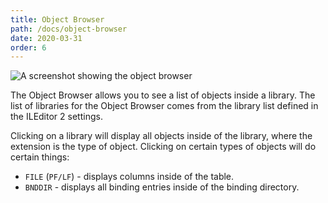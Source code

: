 ```yaml
---
title: Object Browser
path: /docs/object-browser
date: 2020-03-31
order: 6
---
```


![A screenshot showing the object browser](./object-browser.png)

The Object Browser allows you to see a list of objects inside a library. The list of libraries for the Object Browser comes from the library list defined in the ILEditor 2 settings.

Clicking on a library will display all objects inside of the library, where the extension is the type of object. Clicking on certain types of objects will do certain things:

- `FILE` (`PF/LF`) - displays columns inside of the table.
- `BNDDIR` - displays all binding entries inside of the binding directory.
